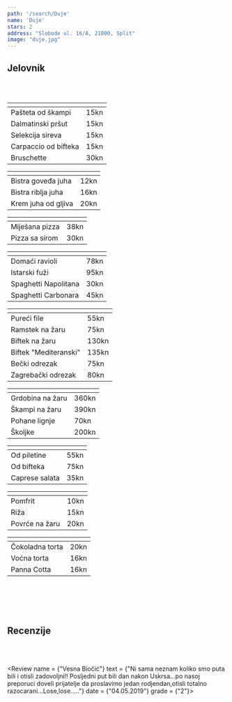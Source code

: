 ---
path: '/search/Duje'
name: 'Duje'
stars: 2
address: "Slobode ul. 16/A, 21000, Split"
image: "duje.jpg"
---

## Jelovnik

<br></br>

<Collapse name = "Predjelo" open = "collapse show">

<table className="table table-hover" style = {{fontSize: "1.15rem"}}>
  <thead style = {{display: "none"}}><tr><th scope="col"></th><th scope="col"></th></tr></thead>
    <tbody style =  {{borderTop: "hidden"}}>
    <tr>
      <td className = "w-75" style = {{paddingLeft: "28px"}}> Pašteta od škampi </td><td> 15kn </td>
    </tr>
    <tr>
      <td className = "w-75" style = {{paddingLeft: "28px"}}> Dalmatinski pršut </td><td> 15kn </td>
    </tr>
    <tr>
      <td className = "w-75" style = {{paddingLeft: "28px"}}> Selekcija sireva </td><td> 15kn </td>
    </tr>
    <tr>
      <td className = "w-75" style = {{paddingLeft: "28px"}}> Carpaccio od bifteka </td><td> 15kn </td>
    </tr>
    <tr>
      <td className = "w-75" style = {{paddingLeft: "28px"}}> Bruschette </td><td> 30kn </td>
    </tr>
  </tbody>
</table>

</Collapse>

<Collapse name = "Juha" open = "collapse">

<table className="table table-hover" style = {{fontSize: "1.15rem"}}>
  <thead style = {{display: "none"}}><tr><th scope="col"></th><th scope="col"></th></tr></thead>
    <tbody style =  {{borderTop: "hidden"}}>
    <tr>
      <td className = "w-75" style = {{paddingLeft: "28px"}}> Bistra goveđa juha </td><td> 12kn </td>
    </tr>
    <tr>
      <td className = "w-75" style = {{paddingLeft: "28px"}}> Bistra riblja juha </td><td> 16kn </td>
    </tr>
    <tr>
      <td className = "w-75" style = {{paddingLeft: "28px"}}> Krem juha od gljiva </td><td> 20kn </td>
    </tr>
  </tbody>
</table>

</Collapse>

<Collapse name = "Pizza" open = "collapse">

<table className="table table-hover" style = {{fontSize: "1.15rem"}}>
  <thead style = {{display: "none"}}><tr><th scope="col"></th><th scope="col"></th></tr></thead>
    <tbody style =  {{borderTop: "hidden"}}>
    <tr>
      <td className = "w-75" style = {{paddingLeft: "28px"}}> Miješana pizza </td><td> 38kn </td>
    </tr>
    <tr>
      <td className = "w-75" style = {{paddingLeft: "28px"}}> Pizza sa sirom </td><td> 30kn </td>
    </tr>
  </tbody>
</table>

</Collapse>

<Collapse name = "Tjestenina" open = "collapse">

<table className="table table-hover" style = {{fontSize: "1.15rem"}}>
  <thead style = {{display: "none"}}><tr><th scope="col"></th><th scope="col"></th></tr></thead>
    <tbody style =  {{borderTop: "hidden"}}>
    <tr>
      <td className = "w-75" style = {{paddingLeft: "28px"}}> Domaći ravioli </td><td> 78kn </td>
    </tr>
    <tr>
      <td className = "w-75" style = {{paddingLeft: "28px"}}> Istarski fuži </td><td> 95kn </td>
    </tr>
    <tr>
      <td className = "w-75" style = {{paddingLeft: "28px"}}> Spaghetti Napolitana </td><td> 30kn </td>
    </tr>
    <tr>
      <td className = "w-75" style = {{paddingLeft: "28px"}}> Spaghetti Carbonara </td><td> 45kn </td>
    </tr>
  </tbody>
</table>

</Collapse>

<Collapse name = "Meso" open = "collapse">

<table className="table table-hover" style = {{fontSize: "1.15rem"}}>
  <thead style = {{display: "none"}}><tr><th scope="col"></th><th scope="col"></th></tr></thead>
    <tbody style =  {{borderTop: "hidden"}}>
    <tr>
      <td className = "w-75" style = {{paddingLeft: "28px"}}> Pureći file </td><td> 55kn </td>
    </tr>
    <tr>
      <td className = "w-75" style = {{paddingLeft: "28px"}}> Ramstek na žaru </td><td> 75kn </td>
    </tr>
    <tr>
      <td className = "w-75" style = {{paddingLeft: "28px"}}> Biftek na žaru </td><td> 130kn </td>
    </tr>
    <tr>
      <td className = "w-75" style = {{paddingLeft: "28px"}}> Biftek "Mediteranski" </td><td> 135kn </td>
    </tr>
    <tr>
      <td className = "w-75" style = {{paddingLeft: "28px"}}> Bečki odrezak </td><td> 75kn </td>
    </tr>
    <tr>
      <td className = "w-75" style = {{paddingLeft: "28px"}}> Zagrebački odrezak </td><td> 80kn </td>
    </tr>
  </tbody>
</table>

</Collapse>

<Collapse name = "Riba" open = "collapse">

<table className="table table-hover" style = {{fontSize: "1.15rem"}}>
  <thead style = {{display: "none"}}><tr><th scope="col"></th><th scope="col"></th></tr></thead>
    <tbody style =  {{borderTop: "hidden"}}>
    <tr>
      <td className = "w-75" style = {{paddingLeft: "28px"}}> Grdobina na žaru </td><td> 360kn </td>
    </tr>
    <tr>
      <td className = "w-75" style = {{paddingLeft: "28px"}}> Škampi na žaru </td><td> 390kn </td>
    </tr>
    <tr>
      <td className = "w-75" style = {{paddingLeft: "28px"}}> Pohane lignje </td><td> 70kn </td>
    </tr>
    <tr>
      <td className = "w-75" style = {{paddingLeft: "28px"}}> Školjke </td><td> 200kn </td>
    </tr>
  </tbody>
</table>

</Collapse>

<Collapse name = "Salata" open = "collapse">

<table className="table table-hover" style = {{fontSize: "1.15rem"}}>
  <thead style = {{display: "none"}}><tr><th scope="col"></th><th scope="col"></th></tr></thead>
    <tbody style =  {{borderTop: "hidden"}}>
    <tr>
      <td className = "w-75" style = {{paddingLeft: "28px"}}> Od piletine </td><td> 55kn </td>
    </tr>
    <tr>
      <td className = "w-75" style = {{paddingLeft: "28px"}}> Od bifteka </td><td> 75kn </td>
    </tr>
    <tr>
      <td className = "w-75" style = {{paddingLeft: "28px"}}> Caprese salata </td><td> 35kn </td>
    </tr>
  </tbody>
</table>

</Collapse>

<Collapse name = "Prilog" open = "collapse">

<table className="table table-hover" style = {{fontSize: "1.15rem"}}>
  <thead style = {{display: "none"}}><tr><th scope="col"></th><th scope="col"></th></tr></thead>
    <tbody style =  {{borderTop: "hidden"}}>
    <tr>
      <td className = "w-75" style = {{paddingLeft: "28px"}}> Pomfrit </td><td> 10kn </td>
    </tr>
    <tr>
      <td className = "w-75" style = {{paddingLeft: "28px"}}> Riža </td><td> 15kn </td>
    </tr>
    <tr>
      <td className = "w-75" style = {{paddingLeft: "28px"}}> Povrće na žaru </td><td> 20kn </td>
    </tr>
  </tbody>
</table>

</Collapse>

<Collapse name = "Desert" open = "collapse">

<table className="table table-hover" style = {{fontSize: "1.15rem"}}>
  <thead style = {{display: "none"}}><tr><th scope="col"></th><th scope="col"></th></tr></thead>
    <tbody style =  {{borderTop: "hidden"}}>
    <tr>
      <td className = "w-75" style = {{paddingLeft: "28px"}}> Čokoladna torta </td><td> 20kn </td>
    </tr>
    <tr>
      <td className = "w-75" style = {{paddingLeft: "28px"}}> Voćna torta </td><td> 16kn </td>
    </tr>
    <tr>
      <td className = "w-75" style = {{paddingLeft: "28px"}}> Panna Cotta </td><td> 16kn </td>
    </tr>
  </tbody>
</table>

</Collapse>

<br></br>
<br></br>

## Recenzije

<br></br>

<CommentBox> </CommentBox>

<Review name = {"Vesna Biočić"} 
        text = {"Ni sama neznam koliko smo puta bili i otisli zadovoljni!! Posljedni put bili dan nakon Uskrsa...po nasoj preporuci doveli prijatelje da proslavimo jedan rodjendan,otisli totalno razocarani...Lose,lose....."}
        date = {"04.05.2019"}
        grade = {"2"}></Review>